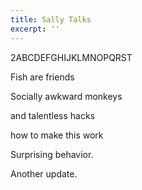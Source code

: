 ```yaml
---
title: Sally Talks
excerpt: ''
---
```


2ABCDEFGHIJKLMNOPQRST

Fish are friends

Socially awkward monkeys

and talentless hacks

how to make this work

Surprising behavior.

Another update.
